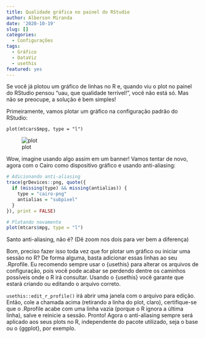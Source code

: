 ```yaml
---
title: Qualidade gráfica no painel do RStudio
author: Alberson Miranda
date: '2020-10-19'
slug: []
categories:
  - Configurações
tags:
  - Gráfico
  - DataViz
  - usethis
featured: yes
---
```


Se você já plotou um gráfico de linhas no R e, quando viu o plot no painel do RStudio pensou "uau, que qualidade terrível!", você não está só. Mas não se preocupe, a solução é bem simples!

Primeiramente, vamos plotar um gráfico na configuração padrão do RStudio:

`plot(mtcars$mpg, type = "l")`

![plot](/2020-10-19-qualidade-grafica-no-painel-do-rstudio/index_files/plot.png)

Wow, imagine usando algo assim em um banner! Vamos tentar de novo, agora com o Cairo como dispositivo gráfico e usando anti-aliasing:

```r

# Adicionando anti-aliasing
trace(grDevices::png, quote({
  if (missing(type) && missing(antialias)) {
    type = "cairo-png"
    antialias = "subpixel"
  }
}), print = FALSE)

# Plotando novamente
plot(mtcars$mpg, type = "l")

```

Santo anti-aliasing, não é? (Dê zoom nos dois para ver bem a diferença)

Bom, preciso fazer isso toda vez que for plotar um gráfico ou iniciar uma sessão no R? De forma alguma, basta adicionar essas linhas ao seu .Rprofile. Eu recomendo sempre usar o {usethis} para alterar os arquivos de configuração, pois você pode acabar se perdendo dentre os caminhos possíveis onde o R irá consultar. Usando o {usethis} você garante que estará criando ou editando o arquivo correto.

`usethis::edit_r_profile()` irá abrir uma janela com o arquivo para edição. Então, cole a chamada acima (retirando a linha do plot, claro), certifique-se que o .Rprofile acabe com uma linha vazia (porque o R ignora a última linha), salve e reinicie a sessão. Pronto! Agora o anti-aliasing sempre será aplicado aos seus plots no R, independente do pacote utilizado, seja o base ou o {ggplot}, por exemplo.
